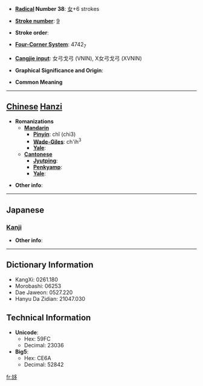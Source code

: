 * '''[[Wiktionary:Chinese radical index| Radical]] Number 38''': [[Wiktionary:Chinese radical index 女|女]]+6 strokes

* '''[[Wiktionary:Chinese total strokes index|Stroke number]]''': [[Wiktionary:Chinese total strokes index 9|9]]

* '''Stroke order''': 

* '''[[Wiktionary:Chinese four corner index|Four-Corner System]]''': 4742<sub>7</sub>

* '''[[Wiktionary:Chinese Cangjie index|Cangjie input]]''': 女弓戈弓 (VNIN), X女弓戈弓 (XVNIN)

* '''Graphical Significance and Origin''': 

* '''Common Meaning'''

----

== [[Chinese]] [[Hanzi]] ==

* '''Romanizations'''
** '''[[Mandarin]]'''
*** '''[[Pinyin]]''': chǐ (chi3)
*** '''[[Wade-Giles]]''': ch'ih<sup>3</sup>
*** '''[[Yale]]''': 
** '''[[Cantonese]]'''
*** '''[[Jyutping]]''':
*** '''[[Penkyamp]]''': 
*** '''[[Yale]]''': 

* '''Other info''': 

----

==Japanese==
===[[Kanji]]===
{{kanji|on readings=[[し]] (shi), [[た]] (ta), [[てい]] (tei), [[だい]] (dai), [[き]] (ki), [[ぎ]] (gi)|kun readings=[[たおやめ]] (taoyame), [[かろがろしい]] (karogaroshii), [[みめとい]] (mimetoi)}}

* '''Other info''':  

----

== Dictionary Information ==

* KangXi: 0261.180
* Morobashi: 06253
* Dae Jaweon: 0527.220
* Hanyu Da Zidian: 21047.030

== Technical Information ==

* '''Unicode''':
** Hex: 59FC
** Decimal: 23036
* '''Big5''':
** Hex: CE6A
** Decimal: 52842

[[fr:姼]]